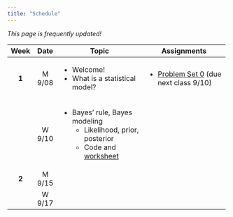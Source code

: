 ```yaml
---
title: "Schedule"
---
```


*This page is frequently updated!*

+---------+---------------+----------------------------------------------------------------+----------------------------------------------------------------+
| Week    | Date          | Topic                                                          | Assignments                                                    |
+:=======:+:=============:+================================================================+================================================================+
| **1**   | M 9/08        | -   Welcome!                                                   | -   [Problem Set 0](homework/review.pdf) (due next class 9/10) |
|         |               | -   What is a statistical model?                               |                                                                |
+---------+---------------+----------------------------------------------------------------+----------------------------------------------------------------+
|         | W 9/10        | -   Bayes' rule, Bayes modeling                                |                                                                |
|         |               |     -   Likelihood, prior, posterior                           |                                                                |
|         |               |     -   Code and [worksheet](handouts/binom_prob_discrete.pdf) |                                                                |
+---------+---------------+----------------------------------------------------------------+----------------------------------------------------------------+
| **2**   | M 9/15        |                                                                |                                                                |
+---------+---------------+----------------------------------------------------------------+----------------------------------------------------------------+
|         | W 9/17        |                                                                |                                                                |
+---------+---------------+----------------------------------------------------------------+----------------------------------------------------------------+
